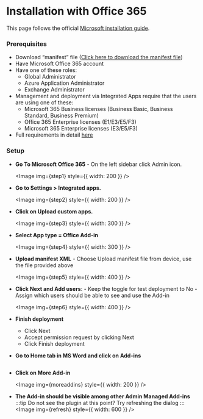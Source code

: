
# Installation with Office 365

This page follows the official
[Microsoft installation guide](https://learn.microsoft.com/en-us/microsoft-365/admin/manage/office-addins?view=o365-worldwide#upload-custom-office-add-ins-in-your-organization).

### Prerequisites

- Download “manifest” file ([Click here to download the manifest file](https://drive.google.com/file/d/1JgzdldbRdjwvAh9Y9rVPL3QN9A8SzAuL/view?usp=drive_link))
- Have Microsoft Office 365 account
- Have one of these roles:
  - Global Administrator
  - Azure Application Administrator
  - Exchange Administrator
- Management and deployment via Integrated Apps require that the users are using one of these:
  - Microsoft 365 Business licenses (Business Basic, Business Standard, Business Premium)
  - Office 365 Enterprise licenses (E1/E3/E5/F3)
  - Microsoft 365 Enterprise licenses (E3/E5/F3)
- Full requirements in detail [here](https://learn.microsoft.com/en-us/microsoft-365/admin/manage/centralized-deployment-of-add-ins?view=o365-worldwide)

### Setup

- **Go To Microsoft Office 365** - On the left sidebar click Admin icon.<br/>

  <Image img={step1} style={{ width: 200 }} />

- **Go to Settings > Integrated apps.**<br/>

  <Image img={step2} style={{ width: 200 }} />

- **Click on Upload custom apps.**<br/>

  <Image img={step3} style={{ width: 300 }} />

- **Select App type = Office Add-in**<br/>

  <Image img={step4} style={{ width: 300 }} />

- **Upload manifest XML** - Choose Upload manifest file from device, use the file provided above<br/>

  <Image img={step5} style={{ width: 400 }} />

- **Click Next and Add users**: - Keep the toggle for test deployment to No - Assign which users should be able to see and use the Add-in<br/>

  <Image img={step6} style={{ width: 400 }} />

- **Finish deployment**

  - Click Next
  - Accept permission request by clicking Next
  - Click Finish deployment

- **Go to Home tab in MS Word and click on Add-ins**

  <Image img={home} />

- **Click on More Add-in**

  <Image img={moreaddins} style={{ width: 200 }} />

- **The Add-in should be visible among other Admin Managed Add-ins**
  :::tip Do not see the plugin at this point?
  Try refreshing the dialog
  :::
  <Image img={refresh} style={{ width: 600 }} />
